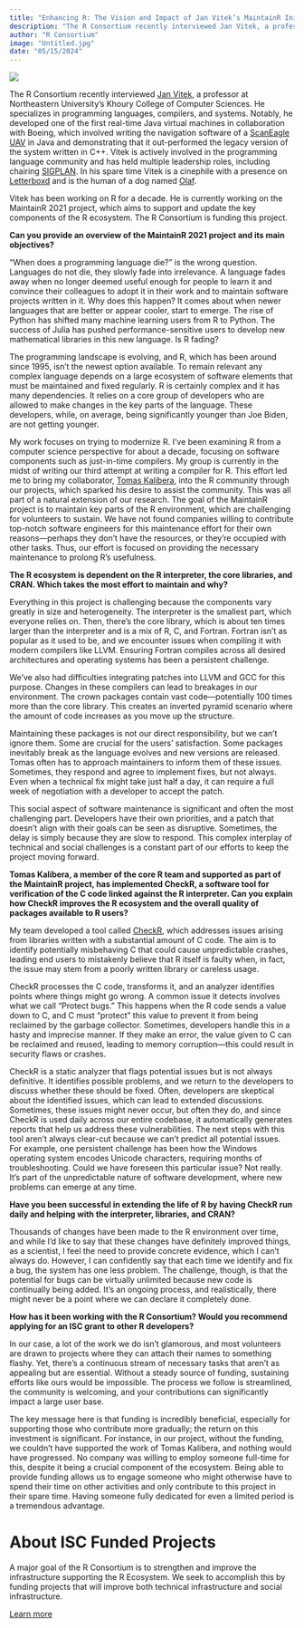 ```yaml
---
title: "Enhancing R: The Vision and Impact of Jan Vitek’s MaintainR Initiative"
description: "The R Consortium recently interviewed Jan Vitek, a professor at Northeastern University’s Khoury College of Computer Sciences. He specializes in programming languages, compilers, and systems."
author: "R Consortium"
image: "Untitled.jpg"
date: "05/15/2024"
---
```


![](Untitled.jpg)


The R Consortium recently interviewed [Jan Vitek](http://janvitek.org/), a professor at Northeastern University’s Khoury College of Computer Sciences. He specializes in programming languages, compilers, and systems. Notably, he developed one of the first real-time Java virtual machines in collaboration with Boeing, which involved writing the navigation software of a [ScanEagle UAV](https://www.cs.purdue.edu/news/articles/2006/researchers-scaneagle.html) in Java and demonstrating that it out-performed the legacy version of the system written in C++. Vitek is actively involved in the programming language community and has held multiple leadership roles, including chairing [SIGPLAN](https://www.sigplan.org/). In his spare time Vitek is a cinephile with a presence on [Letterboxd](https://letterboxd.com/janvite/) and is the human of a dog named [Olaf](https://www.instagram.com/olaf.pix/).

Vitek has been working on R for a decade. He is currently working on the MaintainR 2021 project, which aims to support and update the key components of the R ecosystem. The R Consortium is funding this project. 

**Can you provide an overview of the MaintainR 2021 project and its main objectives?**

“When does a programming language die?” is the wrong question. Languages do not die, they slowly fade into irrelevance. A language fades away when no longer deemed useful enough for people to learn it and convince their colleagues to adopt it in their work and to maintain software projects written in it. Why does this happen? It comes about when newer languages that are better or appear cooler, start to emerge. The rise of Python has shifted many machine learning users from R to Python. The success of Julia has pushed performance-sensitive users to develop new mathematical libraries in this new language. Is R fading?


The programming landscape is evolving, and R, which has been around since 1995, isn’t the newest option available. To remain relevant any complex language depends on a large ecosystem of software elements that must be maintained and fixed regularly. R is certainly complex and it has many dependencies. It relies on a core group of developers who are allowed to make changes in the key parts of the language. These developers, while, on average, being significantly younger than Joe Biden, are not getting younger. 

My work focuses on trying to modernize R. I’ve been examining R from a computer science perspective for about a decade, focusing on software components such as just-in-time compilers. My group is currently in the midst of writing our third attempt at writing a compiler for R. This effort led me to bring my collaborator, [Tomas Kalibera](https://www.linkedin.com/in/kalibera/?originalSubdomain=cz), into the R community through our projects, which sparked his desire to assist the community. This was all part of a natural extension of our research. The goal of the MaintainR project is to maintain key parts of the R environment, which are challenging for volunteers to sustain. We have not found companies willing to contribute top-notch software engineers for this maintenance effort for their own reasons—perhaps they don’t have the resources, or they’re occupied with other tasks. Thus, our effort is focused on providing the necessary maintenance to prolong R’s usefulness.

**The R ecosystem is dependent on the R interpreter, the core libraries, and CRAN. Which takes the most effort to maintain and why?**

Everything in this project is challenging because the components vary greatly in size and heterogeneity. The interpreter is the smallest part, which everyone relies on. Then, there’s the core library, which is about ten times larger than the interpreter and is a mix of R, C, and Fortran. Fortran isn’t as popular as it used to be, and we encounter issues when compiling it with modern compilers like LLVM. Ensuring Fortran compiles across all desired architectures and operating systems has been a persistent challenge.

We’ve also had difficulties integrating patches into LLVM and GCC for this purpose. Changes in these compilers can lead to breakages in our environment. The crown packages contain vast code—potentially 100 times more than the core library. This creates an inverted pyramid scenario where the amount of code increases as you move up the structure.

Maintaining these packages is not our direct responsibility, but we can’t ignore them. Some are crucial for the users’ satisfaction. Some packages inevitably break as the language evolves and new versions are released. Tomas often has to approach maintainers to inform them of these issues. Sometimes, they respond and agree to implement fixes, but not always. Even when a technical fix might take just half a day, it can require a full week of negotiation with a developer to accept the patch.

This social aspect of software maintenance is significant and often the most challenging part. Developers have their own priorities, and a patch that doesn’t align with their goals can be seen as disruptive. Sometimes, the delay is simply because they are slow to respond. This complex interplay of technical and social challenges is a constant part of our efforts to keep the project moving forward.

**Tomas Kalibera, a member of the core R team and supported as part of the MaintainR project, has implemented CheckR, a software tool for verification of the C code linked against the R interpreter. Can you explain how CheckR improves the R ecosystem and  the overall quality of packages available to R users?**

My team developed a tool called [CheckR](https://github.com/poissonconsulting/checkr), which addresses issues arising from libraries written with a substantial amount of C code. The aim is to identify potentially misbehaving C that could cause unpredictable crashes, leading end users to mistakenly believe that R itself is faulty when, in fact, the issue may stem from a poorly written library or careless usage.

CheckR processes the C code, transforms it, and an analyzer identifies points where things might go wrong. A common issue it detects involves what we call “Protect bugs.” This happens when the R code sends a value down to C, and C must “protect” this value to prevent it from being reclaimed by the garbage collector. Sometimes, developers handle this in a hasty and imprecise manner. If they make an error, the value given to C can be reclaimed and reused, leading to memory corruption—this could result in security flaws or crashes.

CheckR is a static analyzer that flags potential issues but is not always definitive. It identifies possible problems, and we return to the developers to discuss whether these should be fixed. Often, developers are skeptical about the identified issues, which can lead to extended discussions. Sometimes, these issues might never occur, but often they do, and since CheckR is used daily across our entire codebase, it automatically generates reports that help us address these vulnerabilities.
The next steps with this tool aren’t always clear-cut because we can’t predict all potential issues. For example, one persistent challenge has been how the Windows operating system encodes Unicode characters, requiring months of troubleshooting. Could we have foreseen this particular issue? Not really. It’s part of the unpredictable nature of software development, where new problems can emerge at any time.

**Have you been successful in extending the life of R by having CheckR run daily and helping with the interpreter, libraries, and CRAN?**

Thousands of changes have been made to the R environment over time, and while I’d like to say that these changes have definitely improved things, as a scientist, I feel the need to provide concrete evidence, which I can’t always do. However, I can confidently say that each time we identify and fix a bug, the system has one less problem. The challenge, though, is that the potential for bugs can be virtually unlimited because new code is continually being added. It’s an ongoing process, and realistically, there might never be a point where we can declare it completely done.

**How has it been working with the R Consortium? Would you recommend applying for an ISC grant to other R developers?**

In our case, a lot of the work we do isn’t glamorous, and most volunteers are drawn to projects where they can attach their names to something flashy. Yet, there’s a continuous stream of necessary tasks that aren’t as appealing but are essential. Without a steady source of funding, sustaining efforts like ours would be impossible. The process we follow is streamlined, the community is welcoming, and your contributions can significantly impact a large user base.

The key message here is that funding is incredibly beneficial, especially for supporting those who contribute more gradually; the return on this investment is significant. For instance, in our project, without the funding, we couldn’t have supported the work of Tomas Kalibera, and nothing would have progressed. No company was willing to employ someone full-time for this, despite it being a crucial component of the ecosystem. Being able to provide funding allows us to engage someone who might otherwise have to spend their time on other activities and only contribute to this project in their spare time. Having someone fully dedicated for even a limited period is a tremendous advantage.


# **About ISC Funded Projects**

A major goal of the R Consortium is to strengthen and improve the infrastructure supporting the R Ecosystem. We seek to accomplish this by funding projects that will improve both technical infrastructure and social infrastructure.

[Learn more](https://www.r-consortium.org/all-projects/call-for-proposals)
